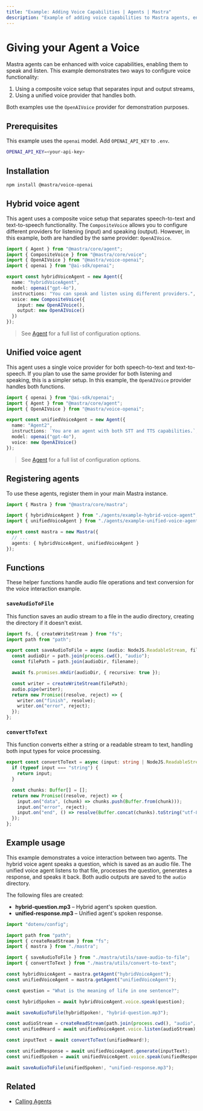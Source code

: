 ```yaml
---
title: "Example: Adding Voice Capabilities | Agents | Mastra"
description: "Example of adding voice capabilities to Mastra agents, enabling them to speak and listen using different voice providers."
---
```



# Giving your Agent a Voice

Mastra agents can be enhanced with voice capabilities, enabling them to speak and listen. This example demonstrates two ways to configure voice functionality:

1. Using a composite voice setup that separates input and output streams,
2. Using a unified voice provider that handles both.

Both examples use the `OpenAIVoice` provider for demonstration purposes.

## Prerequisites

This example uses the `openai` model. Add `OPENAI_API_KEY` to `.env`.

```bash filename=".env" copy
OPENAI_API_KEY=<your-api-key>
```

## Installation

```bash
npm install @mastra/voice-openai
```

## Hybrid voice agent

This agent uses a composite voice setup that separates speech-to-text and text-to-speech functionality. The `CompositeVoice` allows you to configure different providers for listening (input) and speaking (output). However, in this example, both are handled by the same provider: `OpenAIVoice`.

```typescript filename="src/mastra/agents/example-hybrid-voice-agent.ts" showLineNumbers copy
import { Agent } from "@mastra/core/agent";
import { CompositeVoice } from "@mastra/core/voice";
import { OpenAIVoice } from "@mastra/voice-openai";
import { openai } from "@ai-sdk/openai";

export const hybridVoiceAgent = new Agent({
  name: "hybridVoiceAgent",
  model: openai("gpt-4o"),
  instructions: "You can speak and listen using different providers.",
  voice: new CompositeVoice({
    input: new OpenAIVoice(),
    output: new OpenAIVoice()
  })
});
```

> See [Agent](../../reference/agents/agent.mdx) for a full list of configuration options.

## Unified voice agent

This agent uses a single voice provider for both speech-to-text and text-to-speech. If you plan to use the same provider for both listening and speaking, this is a simpler setup. In this example, the `OpenAIVoice` provider handles both functions.

```typescript filename="src/mastra/agents/example-unified-voice-agent.ts" showLineNumbers copy
import { openai } from "@ai-sdk/openai";
import { Agent } from "@mastra/core/agent";
import { OpenAIVoice } from "@mastra/voice-openai";

export const unifiedVoiceAgent = new Agent({
  name: "Agent2",
  instructions: `You are an agent with both STT and TTS capabilities.`,
  model: openai("gpt-4o"),
  voice: new OpenAIVoice()
});
```

> See [Agent](../../reference/agents/agent.mdx) for a full list of configuration options.

## Registering agents

To use these agents, register them in your main Mastra instance.

```typescript filename="src/mastra/index.ts" showLineNumbers copy
import { Mastra } from "@mastra/core/mastra";

import { hybridVoiceAgent } from "./agents/example-hybrid-voice-agent";
import { unifiedVoiceAgent } from "./agents/example-unified-voice-agent";

export const mastra = new Mastra({
  // ...
  agents: { hybridVoiceAgent, unifiedVoiceAgent }
});
```
## Functions

These helper functions handle audio file operations and text conversion for the voice interaction example.

### `saveAudioToFile`

This function saves an audio stream to a file in the audio directory, creating the directory if it doesn't exist.

```typescript filename="src/mastra/utils/save-audio-to-file.ts" showLineNumbers copy
import fs, { createWriteStream } from "fs";
import path from "path";

export const saveAudioToFile = async (audio: NodeJS.ReadableStream, filename: string): Promise<void> => {
  const audioDir = path.join(process.cwd(), "audio");
  const filePath = path.join(audioDir, filename);

  await fs.promises.mkdir(audioDir, { recursive: true });

  const writer = createWriteStream(filePath);
  audio.pipe(writer);
  return new Promise((resolve, reject) => {
    writer.on("finish", resolve);
    writer.on("error", reject);
  });
};
```

### `convertToText`

This function converts either a string or a readable stream to text, handling both input types for voice processing.

```typescript filename="src/mastra/utils/convert-to-text.ts" showLineNumbers copy
export const convertToText = async (input: string | NodeJS.ReadableStream): Promise<string> => {
  if (typeof input === "string") {
    return input;
  }

  const chunks: Buffer[] = [];
  return new Promise((resolve, reject) => {
    input.on("data", (chunk) => chunks.push(Buffer.from(chunk)));
    input.on("error", reject);
    input.on("end", () => resolve(Buffer.concat(chunks).toString("utf-8")));
  });
};

```

## Example usage

This example demonstrates a voice interaction between two agents. The hybrid voice agent speaks a question, which is saved as an audio file. The unified voice agent listens to that file, processes the question, generates a response, and speaks it back. Both audio outputs are saved to the `audio` directory.

The following files are created:

- **hybrid-question.mp3** – Hybrid agent's spoken question.
- **unified-response.mp3** – Unified agent's spoken response.

```typescript filename="src/test-voice-agents.ts" showLineNumbers copy
import "dotenv/config";

import path from "path";
import { createReadStream } from "fs";
import { mastra } from "./mastra";

import { saveAudioToFile } from "./mastra/utils/save-audio-to-file";
import { convertToText } from "./mastra/utils/convert-to-text";

const hybridVoiceAgent = mastra.getAgent("hybridVoiceAgent");
const unifiedVoiceAgent = mastra.getAgent("unifiedVoiceAgent");

const question = "What is the meaning of life in one sentence?";

const hybridSpoken = await hybridVoiceAgent.voice.speak(question);

await saveAudioToFile(hybridSpoken!, "hybrid-question.mp3");

const audioStream = createReadStream(path.join(process.cwd(), "audio", "hybrid-question.mp3"));
const unifiedHeard = await unifiedVoiceAgent.voice.listen(audioStream);

const inputText = await convertToText(unifiedHeard!);

const unifiedResponse = await unifiedVoiceAgent.generate(inputText);
const unifiedSpoken = await unifiedVoiceAgent.voice.speak(unifiedResponse.text);

await saveAudioToFile(unifiedSpoken!, "unified-response.mp3");
```

<GithubLink
  marginTop='mt-16'
  link="https://github.com/mastra-ai/mastra/blob/main/examples/basics/agents/voice-capabilities"
/>

## Related

- [Calling Agents](./calling-agents.mdx#from-the-command-line)

